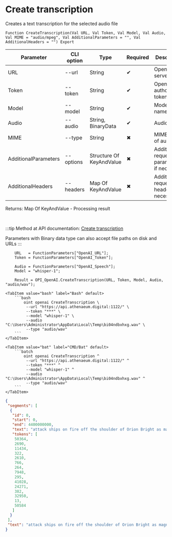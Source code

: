 ﻿---
sidebar_position: 2
description: Create transcription and other functions to work with OpenAI in the Open Integration Package, a free open-source integration library for 1C:Enterprise 8, OneScript and CLI
keywords: [1C, 1С, 1С:Enterprise, 1С:Enterprise 8.3, API, Integration, Services, Exchange, OneScript, CLI, OpenAI]
---


# Create transcription
 Creates a text transcription for the selected audio file



`Function CreateTranscription(Val URL, Val Token, Val Model, Val Audio, Val MIME = "audio/mpeg", Val AdditionalParameters = "", Val AdditionalHeaders = "") Export`

  | Parameter | CLI option | Type | Required | Description |
  |-|-|-|-|-|
  | URL | --url | String | &#x2714; | OpenAI server URL |
  | Token | --token | String | &#x2714; | OpenAI authorization token |
  | Model | --model | String | &#x2714; | Models name |
  | Audio | --audio | String, BinaryData | &#x2714; | Audio file |
  | MIME | --type | String | &#x2716; | MIME type of audio file |
  | AdditionalParameters | --options | Structure Of KeyAndValue | &#x2716; | Additional request parameters, if necessary |
  | AdditionalHeaders | --headers | Map Of KeyAndValue | &#x2716; | Additional request headers, if necessary |

  
  Returns:  Map Of KeyAndValue - Processing result

<br/>

:::tip
Method at API documentation: [Create transcription](https://platform.openai.com/docs/api-reference/audio/createTranscription)

Parameters with Binary data type can also accept file paths on disk and URLs
:::
<br/>



```bsl title="1C:Enterprise/OneScript code example"
    URL   = FunctionParameters["OpenAI_URL"];
    Token = FunctionParameters["OpenAI_Token"];

    Audio = FunctionParameters["OpenAI_Speech"];
    Model = "whisper-1";

    Result = OPI_OpenAI.CreateTranscription(URL, Token, Model, Audio, "audio/wav");
```
 

 <Tabs>
  
    <TabItem value="bash" label="Bash" default>
        ```bash
            oint openai CreateTranscription \
             --url "https://api.athenaeum.digital:1122/" \
             --token "***" \
             --model "whisper-1" \
             --audio "C:\Users\Administrator\AppData\Local\Temp\bi04ndbxhxg.wav" \
             --type "audio/wav"
        ```
    </TabItem>
  
    <TabItem value="bat" label="CMD/Bat" default>
        ```batch
            oint openai CreateTranscription ^
             --url "https://api.athenaeum.digital:1122/" ^
             --token "***" ^
             --model "whisper-1" ^
             --audio "C:\Users\Administrator\AppData\Local\Temp\bi04ndbxhxg.wav" ^
             --type "audio/wav"
        ```
    </TabItem>
</Tabs>


```json title="Result"
{
 "segments": [
  {
   "id": 0,
   "start": 0,
   "end": 4400000000,
   "text": "attack ships on fire off the shoulder of Orion Bright as magnesium.",
   "tokens": [
    50364,
    2690,
    11434,
    322,
    2610,
    766,
    264,
    7948,
    295,
    41028,
    24271,
    382,
    32950,
    13,
    50584
   ]
  }
 ],
 "text": "attack ships on fire off the shoulder of Orion Bright as magnesium."
}
```
